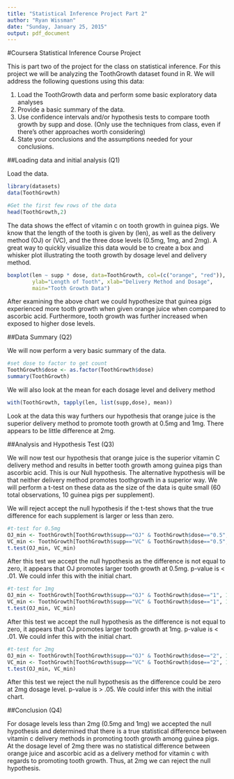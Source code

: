 ```yaml
---
title: "Statistical Inference Project Part 2"
author: "Ryan Wissman"
date: "Sunday, January 25, 2015"
output: pdf_document
---
```


#Coursera Statistical Inference Course Project

This is part two of the project for the class on statistical inference. For this project we will be analyzing the ToothGrowth dataset found in R. We will address the following questions using this data:

1) Load the ToothGrowth data and perform some basic exploratory data analyses 
2) Provide a basic summary of the data.
3) Use confidence intervals and/or hypothesis tests to compare tooth growth by supp and dose. (Only use the techniques from class, even if there's other approaches worth considering)
4) State your conclusions and the assumptions needed for your conclusions. 

##Loading data and initial analysis (Q1)

Load the data.

```r
library(datasets)
data(ToothGrowth)

#Get the first few rows of the data
head(ToothGrowth,2)
```

The data shows the effect of vitamin c on tooth growth in guinea pigs. We know that the length of the tooth is given by (len), as well as the delivery method (OJ) or (VC), and the three dose levels (0.5mg, 1mg, and 2mg). A great way to quickly visualize this data would be to create a box and whisker plot illustrating the tooth growth by dosage level and delivery method.

```r
boxplot(len ~ supp * dose, data=ToothGrowth, col=(c("orange", "red")), 
        ylab="Length of Tooth", xlab="Delivery Method and Dosage", 
        main="Tooth Growth Data")
```

After examining the above chart we could hypothesize that guinea pigs experienced more tooth growth when given orange juice when compared to ascorbic acid. Furthermore, tooth growth was further increased when exposed to higher dose levels. 

##Data Summary (Q2)

We will now perform a very basic summary of the data.

```r
#set dose to factor to get count
ToothGrowth$dose <- as.factor(ToothGrowth$dose)
summary(ToothGrowth)
```

We will also look at the mean for each dosage level and delivery method

```r
with(ToothGrowth, tapply(len, list(supp,dose), mean))
```

Look at the data this way furthers our hypothesis that orange juice is the superior delivery method to promote tooth growth at 0.5mg and 1mg. There appears to be little difference at 2mg. 

##Analysis and Hypothesis Test (Q3)

We will now test our hypothesis that orange juice is the superior vitamin C delivery method and results in better tooth growth among guinea pigs than ascorbic acid. This is our Null hypothesis. The alternative hypothesis will be that neither delivery method promotes toothgrowth in a superior way. We will perform a t-test on these data as the size of the data is quite small (60 total observations, 10 guinea pigs per supplement). 

We will reject accept the null hypothesis if the t-test shows that the true difference for each supplement is larger or less than zero.

```r
#t-test for 0.5mg
OJ_min <- ToothGrowth[ToothGrowth$supp=="OJ" & ToothGrowth$dose=="0.5", 1]
VC_min <- ToothGrowth[ToothGrowth$supp=="VC" & ToothGrowth$dose=="0.5", 1]
t.test(OJ_min, VC_min)
```

After this test we accept the null hypothesis as the difference is not equal to zero, it appears that OJ promotes larger tooth growth at 0.5mg. p-value is < .01. We could infer this with the initial chart. 

```r
#t-test for 1mg
OJ_min <- ToothGrowth[ToothGrowth$supp=="OJ" & ToothGrowth$dose=="1", 1]
VC_min <- ToothGrowth[ToothGrowth$supp=="VC" & ToothGrowth$dose=="1", 1]
t.test(OJ_min, VC_min)
```

After this test we accept the null hypothesis as the difference is not equal to zero, it appears that OJ promotes larger tooth growth at 1mg. p-value is < .01. We could infer this with the initial chart. 

```r
#t-test for 2mg
OJ_min <- ToothGrowth[ToothGrowth$supp=="OJ" & ToothGrowth$dose=="2", 1]
VC_min <- ToothGrowth[ToothGrowth$supp=="VC" & ToothGrowth$dose=="2", 1]
t.test(OJ_min, VC_min)
```

After this test we reject the null hypothesis as the difference could be zero at 2mg dosage level. p-value is > .05. We could infer this with the initial chart. 

##Conclusion (Q4)

For dosage levels less than 2mg (0.5mg and 1mg) we accepted the null hypothesis and determined that there is a true statistical difference between vitamin c delivery methods in promoting tooth growth among guinea pigs. At the dosage level of 2mg there was no statistical difference between orange juice and ascorbic acid as a delivery method for vitamin c with regards to promoting tooth growth. Thus, at 2mg we can reject the null hypothesis. 
